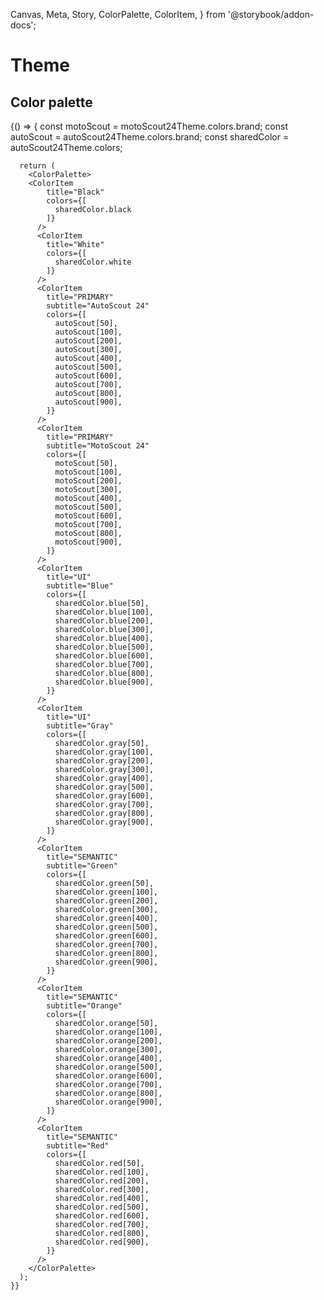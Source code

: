   Canvas,
  Meta,
  Story,
  ColorPalette,
  ColorItem,
} from '@storybook/addon-docs';


<Meta title="Theme" />

# Theme

## Color palette

<Canvas>
  <Story name="colors">
    {() => {
      const motoScout = motoScout24Theme.colors.brand;
      const autoScout = autoScout24Theme.colors.brand;
      const sharedColor = autoScout24Theme.colors;

      return (
        <ColorPalette>
        <ColorItem
            title="Black"
            colors={[
              sharedColor.black
            ]}
          />
          <ColorItem
            title="White"
            colors={[
              sharedColor.white
            ]}
          />
          <ColorItem
            title="PRIMARY"
            subtitle="AutoScout 24"
            colors={[
              autoScout[50],
              autoScout[100],
              autoScout[200],
              autoScout[300],
              autoScout[400],
              autoScout[500],
              autoScout[600],
              autoScout[700],
              autoScout[800],
              autoScout[900],
            ]}
          />
          <ColorItem
            title="PRIMARY"
            subtitle="MotoScout 24"
            colors={[
              motoScout[50],
              motoScout[100],
              motoScout[200],
              motoScout[300],
              motoScout[400],
              motoScout[500],
              motoScout[600],
              motoScout[700],
              motoScout[800],
              motoScout[900],
            ]}
          />
          <ColorItem
            title="UI"
            subtitle="Blue"
            colors={[
              sharedColor.blue[50],
              sharedColor.blue[100],
              sharedColor.blue[200],
              sharedColor.blue[300],
              sharedColor.blue[400],
              sharedColor.blue[500],
              sharedColor.blue[600],
              sharedColor.blue[700],
              sharedColor.blue[800],
              sharedColor.blue[900],
            ]}
          />
          <ColorItem
            title="UI"
            subtitle="Gray"
            colors={[
              sharedColor.gray[50],
              sharedColor.gray[100],
              sharedColor.gray[200],
              sharedColor.gray[300],
              sharedColor.gray[400],
              sharedColor.gray[500],
              sharedColor.gray[600],
              sharedColor.gray[700],
              sharedColor.gray[800],
              sharedColor.gray[900],
            ]}
          />
          <ColorItem
            title="SEMANTIC"
            subtitle="Green"
            colors={[
              sharedColor.green[50],
              sharedColor.green[100],
              sharedColor.green[200],
              sharedColor.green[300],
              sharedColor.green[400],
              sharedColor.green[500],
              sharedColor.green[600],
              sharedColor.green[700],
              sharedColor.green[800],
              sharedColor.green[900],
            ]}
          />
          <ColorItem
            title="SEMANTIC"
            subtitle="Orange"
            colors={[
              sharedColor.orange[50],
              sharedColor.orange[100],
              sharedColor.orange[200],
              sharedColor.orange[300],
              sharedColor.orange[400],
              sharedColor.orange[500],
              sharedColor.orange[600],
              sharedColor.orange[700],
              sharedColor.orange[800],
              sharedColor.orange[900],
            ]}
          />
          <ColorItem
            title="SEMANTIC"
            subtitle="Red"
            colors={[
              sharedColor.red[50],
              sharedColor.red[100],
              sharedColor.red[200],
              sharedColor.red[300],
              sharedColor.red[400],
              sharedColor.red[500],
              sharedColor.red[600],
              sharedColor.red[700],
              sharedColor.red[800],
              sharedColor.red[900],
            ]}
          />
        </ColorPalette>
      );
    }}

  </Story>
</Canvas>

